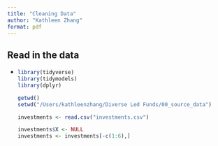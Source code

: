 ```yaml
---
title: "Cleaning Data"
author: "Kathleen Zhang"
format: pdf
---
```


## Read in the data

-   <div>

    ```r

    library(tidyverse)
    library(tidymodels)
    library(dplyr)

    getwd()
    setwd("/Users/kathleenzhang/Diverse Led Funds/00_source_data")

    investments <- read.csv("investments.csv")

    investments$X <- NULL
    investments <- investments[-c(1:6),]

    ```

    </div>
